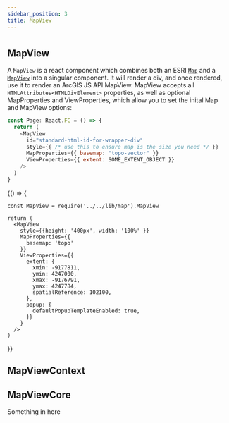 ```yaml
---
sidebar_position: 3
title: MapView
---
```



#

## MapView

A `MapView` is a react component which combines both an ESRI [`Map`](https://developers.arcgis.com/javascript/latest/api-reference/esri-Map.html) and a [`MapView`](https://developers.arcgis.com/javascript/latest/api-reference/esri-views-MapView.html) into a singular component. It will render a div, and once rendered, use it to render an ArcGIS JS API MapView. MapView accepts all `HTMLAttributes<HTMLDivElement>` properties, as well as optional MapProperties and ViewProperties, which allow you to set the inital Map and MapView options:

```js
const Page: React.FC = () => {
  return (
    <MapView
      id="standard-html-id-for-wrapper-div"
      style={{ /* use this to ensure map is the size you need */ }}
      MapProperties={{ basemap: "topo-vector" }}
      ViewProperties={{ extent: SOME_EXTENT_OBJECT }}
    />
  )
}
```

<BrowserOnly>
  {() => {

    const MapView = require('../../lib/map').MapView

    return (
      <MapView 
        style={{height: '400px', width: '100%' }}
        MapProperties={{
          basemap: 'topo'
        }}
        ViewProperties={{
          extent: {
            xmin: -9177811,
            ymin: 4247000,
            xmax: -9176791,
            ymax: 4247784,
            spatialReference: 102100,
          },
          popup: {
            defaultPopupTemplateEnabled: true,
          }}
        }
      />
    )
  }}
</BrowserOnly>

## MapViewContext

## MapViewCore


Something in here